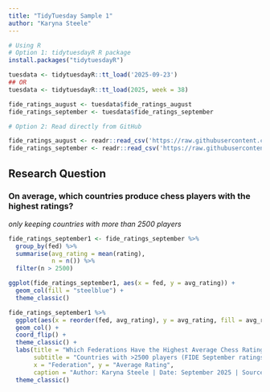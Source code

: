 ```yaml
---
title: "TidyTuesday Sample 1"
author: "Karyna Steele"
---
```


```r
# Using R
# Option 1: tidytuesdayR R package 
install.packages("tidytuesdayR")

tuesdata <- tidytuesdayR::tt_load('2025-09-23')
## OR
tuesdata <- tidytuesdayR::tt_load(2025, week = 38)

fide_ratings_august <- tuesdata$fide_ratings_august
fide_ratings_september <- tuesdata$fide_ratings_september

# Option 2: Read directly from GitHub

fide_ratings_august <- readr::read_csv('https://raw.githubusercontent.com/rfordatascience/tidytuesday/main/data/2025/2025-09-23/fide_ratings_august.csv')
fide_ratings_september <- readr::read_csv('https://raw.githubusercontent.com/rfordatascience/tidytuesday/main/data/2025/2025-09-23/fide_ratings_september.csv')
```

## Research Question
### On average, which countries produce chess players with the highest ratings?

*only keeping countries with more than 2500 players*

```r
fide_ratings_september1 <- fide_ratings_september %>%
  group_by(fed) %>%
  summarise(avg_rating = mean(rating),
            n = n()) %>%
  filter(n > 2500)
```

```r
ggplot(fide_ratings_september1, aes(x = fed, y = avg_rating)) +
  geom_col(fill = "steelblue") + 
  theme_classic()
```
```r
fide_ratings_september1 %>%
  ggplot(aes(x = reorder(fed, avg_rating), y = avg_rating, fill = avg_rating)) +
  geom_col() +
  coord_flip() +
  theme_classic() +
  labs(title = "Which Federations Have the Highest Average Chess Ratings?",
       subtitle = "Countries with >2500 players (FIDE September ratings)",
       x = "Federation", y = "Average Rating",
       caption = "Author: Karyna Steele | Date: September 2025 | Source: FIDE Player Database") +
  theme_classic()
``` 


